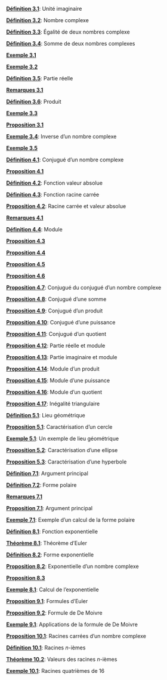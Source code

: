 \providecommand{\Pageref}[1]{\hfill p.\pageref{#1}}
 [**Définition 3.1**](Operations.qmd#unite): Unité imaginaire\Pageref{unite}

 [**Définition 3.2**](Operations.qmd#nbcomplexe): Nombre complexe\Pageref{nbcomplexe}

 [**Définition 3.3**](Operations.qmd#defegalite): Égalité de deux nombres complexe\Pageref{defegalite}

 [**Définition 3.4**](Operations.qmd#sommecomplexe): Somme de deux nombres complexes\Pageref{sommecomplexe}

 [**Exemple 3.1**](Operations.qmd#Ex-3.1)\Pageref{Ex-3.1}

 [**Exemple 3.2**](Operations.qmd#Ex-3.2)\Pageref{Ex-3.2}

 [**Définition 3.5**](Operations.qmd#partiereelle): Partie réelle\Pageref{partiereelle}

 [**Remarques 3.1**](Operations.qmd#Rems-3.1)\Pageref{Rems-3.1}

 [**Définition 3.6**](Operations.qmd#produit): Produit\Pageref{produit}

 [**Exemple 3.3**](Operations.qmd#Ex-3.3)\Pageref{Ex-3.3}

 [**Proposition 3.1**](Operations.qmd#Prop-3.1)\Pageref{Prop-3.1}

 [**Exemple 3.4**](Operations.qmd#exinverse): Inverse d’un nombre complexe\Pageref{exinverse}

 [**Exemple 3.5**](Operations.qmd#Ex-3.5)\Pageref{Ex-3.5}

 [**Définition 4.1**](ModuleConjugue.qmd#def:conjugue): Conjugué d’un nombre complexe\Pageref{def:conjugue}

 [**Proposition 4.1**](ModuleConjugue.qmd#Prop-4.1)\Pageref{Prop-4.1}

 [**Définition 4.2**](ModuleConjugue.qmd#fonction-valeur-absolue): Fonction valeur absolue\Pageref{fonction-valeur-absolue}

 [**Définition 4.3**](ModuleConjugue.qmd#fctracine2): Fonction racine carrée\Pageref{fctracine2}

 [**Proposition 4.2**](ModuleConjugue.qmd#racineabs): Racine carrée et valeur absolue\Pageref{racineabs}

 [**Remarques 4.1**](ModuleConjugue.qmd#Rems-4.1)\Pageref{Rems-4.1}

 [**Définition 4.4**](ModuleConjugue.qmd#module-1): Module\Pageref{module-1}

 [**Proposition 4.3**](ModuleConjugue.qmd#Prop-4.3)\Pageref{Prop-4.3}

 [**Proposition 4.4**](ModuleConjugue.qmd#Prop-4.4)\Pageref{Prop-4.4}

 [**Proposition 4.5**](ModuleConjugue.qmd#Prop-4.5)\Pageref{Prop-4.5}

 [**Proposition 4.6**](ModuleConjugue.qmd#Prop-4.6)\Pageref{Prop-4.6}

 [**Proposition 4.7**](ModuleConjugue.qmd#conjconj): Conjugué du conjugué d’un nombre complexe\Pageref{conjconj}

 [**Proposition 4.8**](ModuleConjugue.qmd#conjsomme): Conjugué d’une somme\Pageref{conjsomme}

 [**Proposition 4.9**](ModuleConjugue.qmd#conjproduit): Conjugué d’un produit\Pageref{conjproduit}

 [**Proposition 4.10**](ModuleConjugue.qmd#conjpuissance): Conjugué d’une puissance\Pageref{conjpuissance}

 [**Proposition 4.11**](ModuleConjugue.qmd#conjquotient): Conjugué d’un quotient\Pageref{conjquotient}

 [**Proposition 4.12**](ModuleConjugue.qmd#reellemodule): Partie réelle et module\Pageref{reellemodule}

 [**Proposition 4.13**](ModuleConjugue.qmd#imaginairemodule): Partie imaginaire et module\Pageref{imaginairemodule}

 [**Proposition 4.14**](ModuleConjugue.qmd#moduleproduit): Module d’un produit\Pageref{moduleproduit}

 [**Proposition 4.15**](ModuleConjugue.qmd#modulepuissance): Module d’une puissance\Pageref{modulepuissance}

 [**Proposition 4.16**](ModuleConjugue.qmd#modulequotient): Module d’un quotient\Pageref{modulequotient}

 [**Proposition 4.17**](ModuleConjugue.qmd#inegalitetriangulaire): Inégalité triangulaire\Pageref{inegalitetriangulaire}

 [**Définition 5.1**](Lieux.qmd#lieu-géométrique): Lieu géométrique\Pageref{lieu-géométrique}

 [**Proposition 5.1**](Lieux.qmd#cerclecomplexe): Caractérisation d’un cercle\Pageref{cerclecomplexe}

 [**Exemple 5.1**](Lieux.qmd#exlieu): Un exemple de lieu géométrique\Pageref{exlieu}

 [**Proposition 5.2**](Lieux.qmd#ellipse): Caractérisation d’une ellipse\Pageref{ellipse}

 [**Proposition 5.3**](Lieux.qmd#hyperbole): Caractérisation d’une hyperbole\Pageref{hyperbole}

 [**Définition 7.1**](polaire.qmd#dargprinc): Argument principal\Pageref{dargprinc}

 [**Définition 7.2**](polaire.qmd#formepolaire): Forme polaire\Pageref{formepolaire}

 [**Remarques 7.1**](polaire.qmd#Rems-7.1)\Pageref{Rems-7.1}

 [**Proposition 7.1**](polaire.qmd#argprincprop): Argument principal\Pageref{argprincprop}

 [**Exemple 7.1**](polaire.qmd#expolaire): Exemple d’un calcul de la forme polaire\Pageref{expolaire}

 [**Définition 8.1**](exponentielle.qmd#fctexpo): Fonction exponentielle\Pageref{fctexpo}

 [**Théorème 8.1**](exponentielle.qmd#thmEuler): Théorème d’Euler\Pageref{thmEuler}

 [**Définition 8.2**](exponentielle.qmd#formeexpo): Forme exponentielle\Pageref{formeexpo}

 [**Proposition 8.2**](exponentielle.qmd#propexpo): Exponentielle d’un nombre complexe\Pageref{propexpo}

 [**Proposition 8.3**](exponentielle.qmd#Prop-8.3)\Pageref{Prop-8.3}

 [**Exemple 8.1**](exponentielle.qmd#exexpo): Calcul de l’exponentielle\Pageref{exexpo}

 [**Proposition 9.1**](demoivre.qmd#eulerf): Formules d’Euler\Pageref{eulerf}

 [**Proposition 9.2**](demoivre.qmd#DeMoivre): Formule de De Moivre\Pageref{DeMoivre}

 [**Exemple 9.1**](demoivre.qmd#exDeMoivre): Applications de la formule de De Moivre\Pageref{exDeMoivre}

 [**Proposition 10.1**](racinesnieme.qmd#racine2complexe): Racines carrées d’un nombre complexe\Pageref{racine2complexe}

 [**Définition 10.1**](racinesnieme.qmd#nieme): Racines $n$-ièmes\Pageref{nieme}

 [**Théorème 10.2**](racinesnieme.qmd#thmniemes): Valeurs des racines $n$-ièmes\Pageref{thmniemes}

 [**Exemple 10.1**](racinesnieme.qmd#racines-quatrièmes-de-16): Racines quatrièmes de $16$\Pageref{racines-quatrièmes-de-16}
